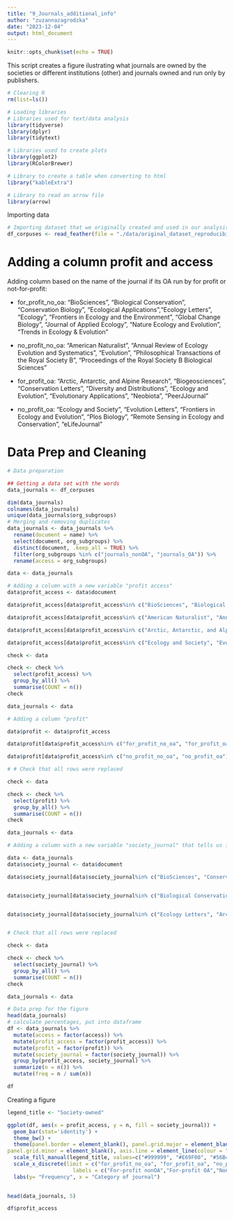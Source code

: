 ```yaml
---
title: "9_Journals_additional_info"
author: "zuzannazagrodzka"
date: "2023-12-04"
output: html_document
---
```


```r
knitr::opts_chunk$set(echo = TRUE)
```

This script creates a figure ilustrating what journals are owned by the societies or different institutions (other) and journals owned and run only by publishers.



```r
# Clearing R
rm(list=ls())

# Loading libraries
# Libraries used for text/data analysis
library(tidyverse) 
library(dplyr)
library(tidytext)

# Libraries used to create plots
library(ggplot2)
library(RColorBrewer)

# Library to create a table when converting to html
library("kableExtra") 

# Library to read an arrow file
library(arrow)

```


Importing data

```r
# Importing dataset that we originally created and used in our analysis
df_corpuses <- read_feather(file = "./data/original_dataset_reproducibility_check/original_cleaned_data.arrow")

```

# Adding a column profit and access

Adding column based on the name of the journal if its OA run by for profit or not-for-profit: 

- for_profit_no_oa:
"BioSciences", "Biological Conservation", "Conservation Biology", "Ecological Applications","Ecology Letters", "Ecology", "Frontiers in Ecology and the Environment", "Global Change Biology", "Journal of Applied Ecology", "Nature Ecology and Evolution", "Trends in Ecology & Evolution"

- no_profit_no_oa:
"American Naturalist", "Annual Review of Ecology Evolution and Systematics", "Evolution", "Philosophical Transactions of the Royal Society B", "Proceedings of the Royal Society B Biological Sciences"

- for_profit_oa:
"Arctic, Antarctic, and Alpine Research", "Biogeosciences", "Conservation Letters", "Diversity and Distributions", "Ecology and Evolution", "Evolutionary Applications", "Neobiota", "PeerJJournal"

- no_profit_oa:
"Ecology and Society", "Evolution Letters", "Frontiers in Ecology and Evolution", "Plos Biology", "Remote Sensing in Ecology and Conservation", "eLifeJournal"



# Data Prep and Cleaning

``` r
# Data preparation

## Getting a data set with the words
data_journals <- df_corpuses

dim(data_journals)
colnames(data_journals)
unique(data_journals$org_subgroups)
# Merging and removing duplicates
data_journals <- data_journals %>% 
  rename(document = name) %>% 
  select(document, org_subgroups) %>% 
  distinct(document, .keep_all = TRUE) %>% 
  filter(org_subgroups %in% c("journals_nonOA", "journals_OA")) %>% 
  rename(access = org_subgroups)

data <- data_journals

# Adding a column with a new variable "profit access"
data$profit_access <- data$document

data$profit_access[data$profit_access%in% c("BioSciences", "Biological Conservation", "Conservation Biology", "Ecological Applications","Ecology Letters", "Ecology", "Frontiers in Ecology and the Environment", "Global Change Biology", "Journal of Applied Ecology", "Nature Ecology and Evolution", "Trends in Ecology & Evolution")] <- "for_profit_no_oa"

data$profit_access[data$profit_access%in% c("American Naturalist", "Annual Review of Ecology Evolution and Systematics", "Evolution", "Philosophical Transactions of the Royal Society B", "Proceedings of the Royal Society B Biological Sciences")] <- "no_profit_no_oa"

data$profit_access[data$profit_access%in% c("Arctic, Antarctic, and Alpine Research", "Biogeosciences", "Conservation Letters", "Diversity and Distributions", "Ecology and Evolution", "Evolutionary Applications", "Neobiota", "PeerJJournal")] <- "for_profit_oa"

data$profit_access[data$profit_access%in% c("Ecology and Society", "Evolution Letters", "Frontiers in Ecology and Evolution", "Plos Biology", "Remote Sensing in Ecology and Conservation", "eLifeJournal")] <- "no_profit_oa"

check <- data

check <- check %>%
  select(profit_access) %>%
  group_by_all() %>%
  summarise(COUNT = n())
check

data_journals <- data

# Adding a column "profit"

data$profit <- data$profit_access

data$profit[data$profit_access%in% c("for_profit_no_oa", "for_profit_oa")] <- "profit"

data$profit[data$profit_access%in% c("no_profit_no_oa", "no_profit_oa")] <- "no_profit"

# # Check that all rows were replaced

check <- data

check <- check %>%
  select(profit) %>%
  group_by_all() %>%
  summarise(COUNT = n())
check

data_journals <- data


```

```r
# Adding a column with a new variable "society_journal" that tells us if the journal is run by societies/other organisations or just by publisher

data <- data_journals
data$society_journal <- data$document

data$society_journal[data$society_journal%in% c("BioSciences", "Conservation Biology", "Ecological Applications", "Ecology", "Frontiers in Ecology and the Environment", "Journal of Applied Ecology", "American Naturalist", "Evolution", "Philosophical Transactions of the Royal Society B", "Proceedings of the Royal Society B Biological Sciences", "Conservation Letters", "Ecology and Evolution", "Evolution Letters", "Remote Sensing in Ecology and Conservation")] <- "yes"


data$society_journal[data$society_journal%in% c("Biological Conservation", "Global Change Biology", "Nature Ecology and Evolution", "Trends in Ecology & Evolution", "Annual Review of Ecology Evolution and Systematics", "Diversity and Distributions", "Evolutionary Applications", "PeerJJournal", "Ecology and Society", "Frontiers in Ecology and Evolution", "Plos Biology", "eLifeJournal")] <- "no"


data$society_journal[data$society_journal%in% c("Ecology Letters", "Arctic, Antarctic, and Alpine Research", "Biogeosciences", "Neobiota")] <- "other"


# Check that all rows were replaced

check <- data

check <- check %>%
  select(society_journal) %>%
  group_by_all() %>%
  summarise(COUNT = n())
check

data_journals <- data

```


```r
# Data prep for the figure
head(data_journals)
# calculate percentages, put into dataframe
df <- data_journals %>%
  mutate(access = factor(access)) %>% 
  mutate(profit_access = factor(profit_access)) %>%
  mutate(profit = factor(profit)) %>%
  mutate(society_journal = factor(society_journal)) %>%
  group_by(profit_access, society_journal) %>%
  summarize(n = n()) %>%
  mutate(freq = n / sum(n))

df
```


Creating a figure


```r

legend_title <- "Society-owned"

ggplot(df, aes(x = profit_access, y = n, fill = society_journal)) +
  geom_bar(stat='identity') +
  theme_bw() +
  theme(panel.border = element_blank(), panel.grid.major = element_blank(),
panel.grid.minor = element_blank(), axis.line = element_line(colour = "black")) +
  scale_fill_manual(legend_title, values=c("#999999", "#E69F00", "#56B4E9")) + #no, other, yes
  scale_x_discrete(limit = c("for_profit_no_oa", "for_profit_oa", "no_profit_no_oa", "no_profit_oa"),
                     labels = c("For-profit nonOA","For-profit OA","Non-profit nonOA", "Non-profit OA")) +
  labs(y= "Frequency", x = "Category of journal")
  

head(data_journals, 5)

df$profit_access

```




